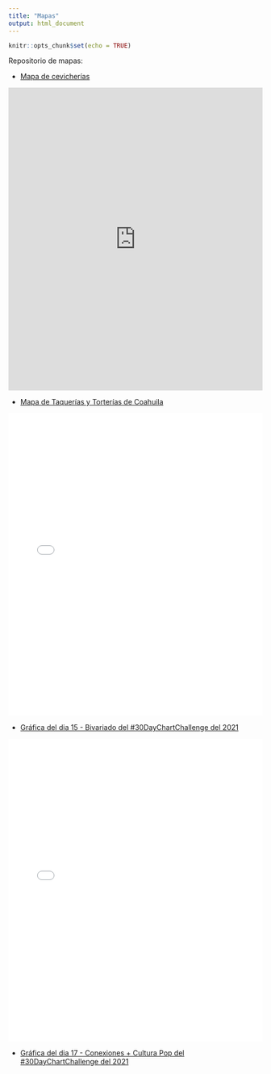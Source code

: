 ```yaml
---
title: "Mapas"
output: html_document
---
```


```r
knitr::opts_chunk$set(echo = TRUE)
```

Repositorio de mapas: 

* [Mapa de cevicherías](mapas/cdmx_mariscos.html) 

<iframe src="https://juvecampos.github.io/mapas/mapas/cdmx_mariscos.html" width="100%" height="600" style="border:none;">
</iframe>

* [Mapa de Taquerías y Torterías de Coahuila](mapas/Coahuila-consulta.html)

<iframe src="mapas/Coahuila-consulta.html" width="100%" height="600" style="border:none;">
</iframe>

* [Gráfica del dia 15 - Bivariado del #30DayChartChallenge del 2021](mapas/15_interactiva.html)

<iframe src="mapas/15_interactiva.html" width="100%" height="600" style="border:none;">
</iframe>

* [Gráfica del dia 17 - Conexiones + Cultura Pop del #30DayChartChallenge del 2021](mapas/OPnetworkD3.html)

